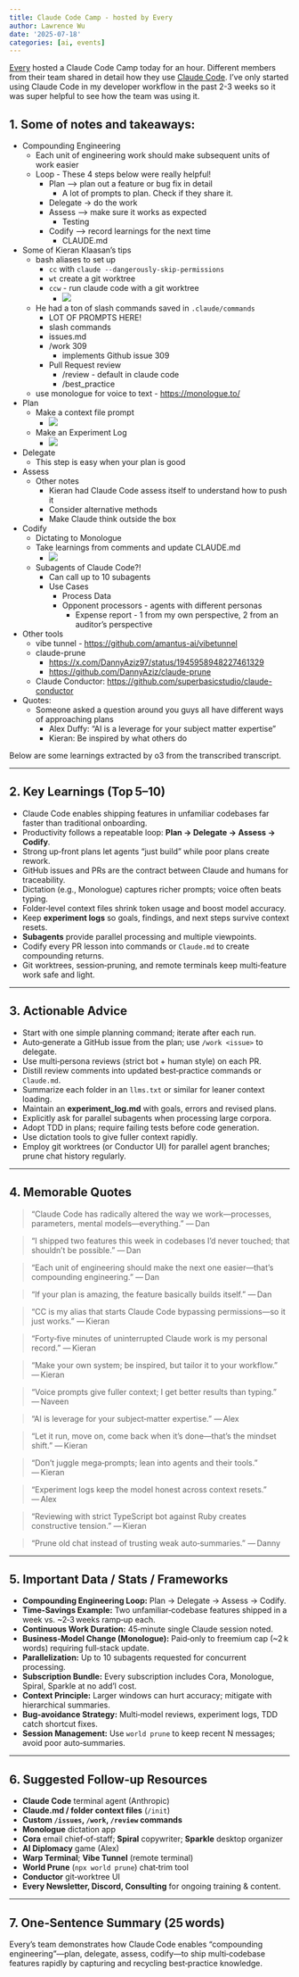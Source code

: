 ```yaml
---
title: Claude Code Camp - hosted by Every
author: Lawrence Wu
date: '2025-07-18'
categories: [ai, events]
---
```


[Every](https://every.to/) hosted a Claude Code Camp today for an hour. Different members from their team shared in detail how they use [Claude Code](https://github.com/anthropics/claude-code). I've only started using Claude Code in my developer workflow in the past 2-3 weeks so it was super helpful to see how the team was using it.

## 1. Some of notes and takeaways:

- Compounding Engineering
	- Each unit of engineering work should make subsequent units of work easier
	- Loop - These 4 steps below were really helpful!
		- Plan --> plan out a feature or bug fix in detail
			- A lot of prompts to plan. Check if they share it.
		- Delegate -> do the work
		- Assess --> make sure it works as expected
			- Testing
		- Codify --> record learnings for the next time
			- CLAUDE.md
- Some of Kieran Klaasan's tips
	- bash aliases to set up
        - `cc` with `claude --dangerously-skip-permissions`
        - `wt` create a git worktree
        - `ccw` - run claude code with a git worktree
            - ![](./ccw.png)
	- He had a ton of slash commands saved in `.claude/commands`
        - LOT OF PROMPTS HERE!
        - slash commands
        - issues.md
        - /work 309 
            - implements Github issue 309
        - Pull Request review
            - /review - default in claude code
            - /best_practice
    - use monologue for voice to text - <https://monologue.to/>
- Plan
    - Make a context file prompt
        - ![](./context_file_prompt.png)
    - Make an Experiment Log
        - ![](./experiment_log.png)
- Delegate
    - This step is easy when your plan is good
- Assess
	- Other notes
		- Kieran had Claude Code assess itself to understand how to push it 
		- Consider alternative methods
		- Make Claude think outside the box
- Codify
	- Dictating to Monologue
	- Take learnings from comments and update CLAUDE.md
		- ![](./learnings.png)
	- Subagents of Claude Code?!
		- Can call up to 10 subagents
		- Use Cases
			- Process Data
			- Opponent processors - agents with different personas
				- Expense report - 1 from my own perspective, 2 from an auditor's perspective
- Other tools
	- vibe tunnel - <https://github.com/amantus-ai/vibetunnel>
	- claude-prune
        - <https://x.com/DannyAziz97/status/1945958948227461329>
		- <https://github.com/DannyAziz/claude-prune>
	- Claude Conductor: <https://github.com/superbasicstudio/claude-conductor>
- Quotes: 
	- Someone asked a question around you guys all have different ways of approaching plans
		- Alex Duffy: "AI is a leverage for your subject matter expertise"
		- Kieran: Be inspired by what others do

Below are some learnings extracted by o3 from the transcribed transcript.

---

## 2. Key Learnings (Top 5–10)
- Claude Code enables shipping features in unfamiliar codebases far faster than traditional onboarding.
- Productivity follows a repeatable loop: **Plan → Delegate → Assess → Codify**.
- Strong up‑front plans let agents “just build” while poor plans create rework.
- GitHub issues and PRs are the contract between Claude and humans for traceability.
- Dictation (e.g., Monologue) captures richer prompts; voice often beats typing.
- Folder‑level context files shrink token usage and boost model accuracy.
- Keep **experiment logs** so goals, findings, and next steps survive context resets.
- **Subagents** provide parallel processing and multiple viewpoints.
- Codify every PR lesson into commands or `Claude.md` to create compounding returns.
- Git worktrees, session‑pruning, and remote terminals keep multi‑feature work safe and light.

---

## 3. Actionable Advice
- Start with one simple planning command; iterate after each run.
- Auto‑generate a GitHub issue from the plan; use `/work <issue>` to delegate.
- Use multi‑persona reviews (strict bot + human style) on each PR.
- Distill review comments into updated best‑practice commands or `Claude.md`.
- Summarize each folder in an `llms.txt` or similar for leaner context loading.
- Maintain an **experiment_log.md** with goals, errors and revised plans.
- Explicitly ask for parallel subagents when processing large corpora.
- Adopt TDD in plans; require failing tests before code generation.
- Use dictation tools to give fuller context rapidly.
- Employ git worktrees (or Conductor UI) for parallel agent branches; prune chat history regularly.

---

## 4. Memorable Quotes
> “Claude Code has radically altered the way we work—processes, parameters, mental models—everything.” — Dan  

> “I shipped two features this week in codebases I’d never touched; that shouldn’t be possible.” — Dan  

> “Each unit of engineering should make the next one easier—that’s compounding engineering.” — Dan  

> “If your plan is amazing, the feature basically builds itself.” — Dan  

> “CC is my alias that starts Claude Code bypassing permissions—so it just works.” — Kieran  

> “Forty‑five minutes of uninterrupted Claude work is my personal record.” — Kieran  

> “Make your own system; be inspired, but tailor it to your workflow.” — Kieran  

> “Voice prompts give fuller context; I get better results than typing.” — Naveen  

> “AI is leverage for your subject‑matter expertise.” — Alex  

> “Let it run, move on, come back when it’s done—that’s the mindset shift.” — Kieran  

> “Don’t juggle mega‑prompts; lean into agents and their tools.” — Kieran  

> “Experiment logs keep the model honest across context resets.” — Alex  

> “Reviewing with strict TypeScript bot against Ruby creates constructive tension.” — Kieran  

> “Prune old chat instead of trusting weak auto‑summaries.” — Danny  

---

## 5. Important Data / Stats / Frameworks
- **Compounding Engineering Loop:** Plan → Delegate → Assess → Codify.
- **Time‑Savings Example:** Two unfamiliar‑codebase features shipped in a week vs. ~2‑3 weeks ramp‑up each.
- **Continuous Work Duration:** 45‑minute single Claude session noted.
- **Business‑Model Change (Monologue):** Paid‑only to freemium cap (~2 k words) requiring full‑stack update.
- **Parallelization:** Up to 10 subagents requested for concurrent processing.
- **Subscription Bundle:** Every subscription includes Cora, Monologue, Spiral, Sparkle at no add’l cost.
- **Context Principle:** Larger windows can hurt accuracy; mitigate with hierarchical summaries.
- **Bug‑avoidance Strategy:** Multi‑model reviews, experiment logs, TDD catch shortcut fixes.
- **Session Management:** Use `world prune` to keep recent N messages; avoid poor auto‑summaries.

---

## 6. Suggested Follow‑up Resources
- **Claude Code** terminal agent (Anthropic)  
- **Claude.md / folder context files** (`/init`)  
- **Custom `/issues`, `/work`, `/review` commands**  
- **Monologue** dictation app  
- **Cora** email chief‑of‑staff; **Spiral** copywriter; **Sparkle** desktop organizer  
- **AI Diplomacy** game (Alex)  
- **Warp Terminal**; **Vibe Tunnel** (remote terminal)  
- **World Prune** (`npx world prune`) chat‑trim tool  
- **Conductor** git‑worktree UI  
- **Every Newsletter, Discord, Consulting** for ongoing training & content.

---

## 7. One‑Sentence Summary (25 words)
Every’s team demonstrates how Claude Code enables “compounding engineering”—plan, delegate, assess, codify—to ship multi‑codebase features rapidly by capturing and recycling best‑practice knowledge. 
